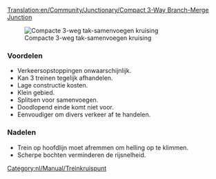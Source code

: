 [[Translation:en/Community/Junctionary/Compact 3-Way Branch-Merge Junction]]
{{nl/Community/Junctionary/Kruispuntenmenu}}

[[File:en/Community/Junctionary/6x8 3 Way Split before Merge Junction.png|frame|none|Compacte 3-weg tak-samenvoegen kruising]]

===Voordelen===
*Verkeersopstoppingen onwaarschijnlijk.
*Kan 3 treinen tegelijk afhandelen.
*Lage constructie kosten.
*Klein gebied.
*Splitsen voor samenvoegen.
*Doodlopend einde komt niet voor.
*Eenvoudiger om divers verkeer af te handelen.

===Nadelen===
*Trein op hoofdlijn moet afremmen om helling op te klimmen.
*Scherpe bochten verminderen de rijsnelheid.

[[Category:nl/Manual/Treinkruispunt]]